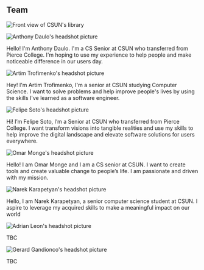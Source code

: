 
## Team

![Front view of CSUN's library](/library.jpg)

<div className="group-2-teams">
  <div className="teammate">
    <Image
      src={anthony_img}
      alt="Anthony Daulo's headshot picture"
      width={100}
    />
    <p>
      Hello! I'm Anthony Daulo. I'm a CS Senior at CSUN who transferred from
      Pierce College. I'm hoping to use my experience to help people and make
      noticeable difference in our users day.
    </p>
  </div>
  <div className="teammate">
    <Image
      src={artim_img}
      alt="Artim Trofimenko's headshot picture"
      width={100}
    />
    <p>
      Hey! I'm Artim Trofimenko, I'm a senior at CSUN studying Computer Science.
      I want to solve problems and help improve people's lives by using the
      skills I've learned as a software engineer.
    </p>
  </div>
  <div className="teammate">
    <Image src={felipe_img} alt="Felipe Soto's headshot picture" width={100} />
    <p>
      Hi! I’m Felipe Soto, I’m a Senior at CSUN who transferred from Pierce
      College. I want transform visions into tangible realities and use my
      skills to help improve the digital landscape and elevate software
      solutions for users everywhere.
    </p>
  </div>
  <div className="teammate">
    <Image src={omar_img} alt="Omar Monge's headshot picture" width={100} />
    <p>
      Hello! I am Omar Monge and I am a CS senior at CSUN. I want to create
      tools and create valuable change to people’s life. I am passionate and
      driven with my mission.
    </p>
  </div>
  <div className="teammate">
    <Image
      src={narek_img}
      alt="Narek Karapetyan's headshot picture"
      width={100}
    />
    <p>
      Hello, I am Narek Karapetyan, a senior computer science student at CSUN. I
      aspire to leverage my acquired skills to make a meaningful impact on our
      world
    </p>
  </div>
  <div className="teammate">
    <Image src="" alt="Adrian Leon's headshot picture" width={100} />
    <p>TBC</p>
  </div>
  <div className="teammate">
    <Image src="" alt="Gerard Gandionco's headshot picture" width={100} />
    <p>TBC</p>
  </div>
</div>
